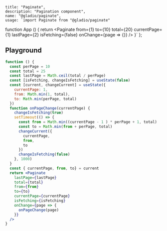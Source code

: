 
    title: "Paginate",
    description: "Pagination component",
    name: "@gladio/paginate",
    usage: `import Paginate from "@gladio/paginate"
function App () {
  return <Paginate
    from={1}
    to={10}
    total={20}
    currentPage={1}
    lastPage={2}
    isFetching={false}
    onChange={page => {}}
  />
}`
};


## Playground

```jsx live=true
function () {
  const perPage = 10
  const total = 25
  const lastPage = Math.ceil(total / perPage)
  const [isFetching, changeIsFetching] = useState(false)
  const [current, changeCurrent] = useState({
    currentPage: 1,
    from: Math.min(1, total),
    to: Math.min(perPage, total)
  })
  function onPageChange(currentPage) {
    changeIsFetching(true)
    setTimeout(() => {
      const from = Math.min((currentPage - 1 ) * perPage + 1, total)
      const to = Math.min(from + perPage, total)
      changeCurrent({
        currentPage,
        from,
        to
      })
      changeIsFetching(false)
    }, 1000)
  }
  const { currentPage, from, to} = current
  return <Paginate
    lastPage={lastPage}
    total={total}
    from={from}
    to={to}
    currentPage={currentPage}
    isFetching={isFetching}
    onChange={page => {
      onPageChange(page)
    }}
  />
}
```
